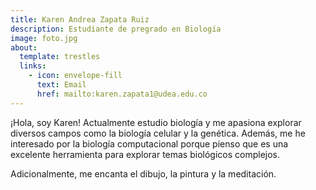 ```yaml
---
title: Karen Andrea Zapata Ruiz
description: Estudiante de pregrado en Biología
image: foto.jpg
about:
  template: trestles
  links:
    - icon: envelope-fill
      text: Email
      href: mailto:karen.zapata1@udea.edu.co
---
```


¡Hola, soy Karen! Actualmente estudio biología y me apasiona explorar
diversos campos como la biología celular y la genética. Además, me he
interesado por la biología computacional porque pienso que es una excelente
herramienta para explorar temas biológicos complejos.

Adicionalmente, me encanta el dibujo, la pintura y la meditación.
